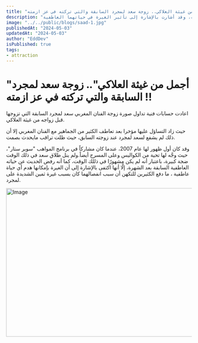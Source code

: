 ```yaml
---
title: "أجمل من غيثة العلاكي.. زوجة سعد لمجرد السابقة والتي تركته في عز ازمته !!"
description: "صورة زوجة سعد لمجرد السابقة تثير التساؤلات، حيث بقيت تراقب بصمت عزازمته، وقد أشارت بالإشارة إلى تأثير الغيرة في حياتهما العاطفية."
image: "../../public/blogs/saad-1.jpg"
publishedAt: "2024-05-03"
updatedAt: "2024-05-03"
author: "EddDev"
isPublished: true
tags:
- attraction
---
```


# "أجمل من غيثة العلاكي".. زوجة سعد لمجرد السابقة والتي تركته في عز ازمته !!

اعادت حسابات فنية تداول صورة زوجة الفنان المغربي سعد لمجرد السابقة التي تزوجها قبل زواجه من غيثة العلاكي.

حيث زاد التساؤل عليها مؤخرا بعد تعاطف الكثير من الجماهير مع الفنان المغربي إلا أن ذلك لم يشفع لسعد لمجرد عند زوجته السابق، حيث ظلت تراقب مايحدث بصمت.

وقد كان أول ظهور لها عام 2007، عندما كان مشاركاً في برنامج المواهب "سوبر ستار"، حيث وجَّه لها تحية من الكواليس وعلى المسرح أيضاً.ولم ينل طلاق سعد في ذلك الوقت ضجة كبيرة، باعتبار أنه لم يكن مشهورًا في ذللك الوقت، كما أنه رفض الحديث عن  حياته العاطفية السابقة بعد الشهرة، إلَّا أنها اكتفى بالإشارة إلى أن الغيرة بإمكانها هدم أي حياة عاطفية ، ما دفع الكثيرين للتكهن أن سبب انفصالهما كان بسبب غيرة ثمين الشديدة على لمجرد.

<Image
  src="/blogs/saad-2.jpg"
  width="718"
  height="404"
  alt="Image"
  sizes="100vw"
/>
